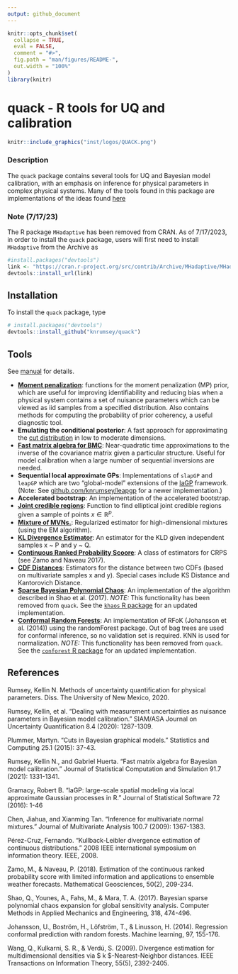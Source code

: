 ```yaml
---
output: github_document
---
```


<!-- README.md is generated from README.Rmd. Please edit that file -->

```r
knitr::opts_chunk$set(
  collapse = TRUE,
  eval = FALSE,
  comment = "#>",
  fig.path = "man/figures/README-",
  out.width = "100%"
)
library(knitr)
```


# quack - R tools for UQ and calibration

```r
knitr::include_graphics("inst/logos/QUACK.png")
```


### Description 

The `quack` package contains several tools for UQ and Bayesian model calibration, with an emphasis on inference for physical parameters in complex physical systems. Many of the tools found in this package are implementations of the ideas found [here](https://digitalrepository.unm.edu/cgi/viewcontent.cgi?article=1165&=&context=math_etds&=&sei-redir=1&referer=https%253A%252F%252Fscholar.google.com%252Fscholar%253Fhl%253Den%2526as_sdt%253D0%25252C32%2526q%253DKellin%252BRumsey%252Bphysical%252Bparameters%2526btnG%253D#search=%22Kellin%20Rumsey%20physical%20parameters%22)

### Note (7/17/23)
The R package `MHadaptive` has been removed from CRAN. As of 7/17/2023, in order to install the `quack` package, users will first need to install `MHadaptive` from the Archive as 

```R
#install.packages("devtools")
link <- "https://cran.r-project.org/src/contrib/Archive/MHadaptive/MHadaptive_1.1-8.tar.gz"
devtools::install_url(link)
```

## Installation

To install the `quack` package, type

```R
# install.packages("devtools")
devtools::install_github("knrumsey/quack")
```

## Tools

See [manual](https://github.com/knrumsey/quack/blob/master/quack_0.0.0.9000.pdf) for details. 

  - [**Moment penalization**](https://epubs.siam.org/doi/pdf/10.1137/19M1283707?casa_token=javZzkQnG4oAAAAA:NqF-i_Wpuz5I8j0IHYK-j-q4QzoJr04ohxO1PBMHLwKE640bTAD1MsalHKtFBu1-VTsuu4sR): functions for the moment penalization (MP) prior, which are useful for improving identifiability and reducing bias when a physical system contains a set of nuisance parameters which can be viewed as iid samples from a specified distribution. Also contains methods for computing the probability of prior coherency, a useful diagnostic tool. 
  - **Emulating the conditional posterior**: A fast approach for approximating the [cut distribution](https://idp.springer.com/authorize/casa?redirect_uri=https://link.springer.com/article/10.1007/s11222-014-9503-z&casa_token=K78vRWO3qrQAAAAA:12SChC4sxODP5fp0NYdGSQ-1YybCxPndiT6JZb_NXdKtVlf3-eRa87JvfULTvZs1D30yMOJkWZfOpdQ) in low to moderate dimensions. 
  - [**Fast matrix algebra for BMC**](https://www.tandfonline.com/doi/pdf/10.1080/00949655.2020.1850729?casa_token=aa1qKL4wpeoAAAAA:R5KvrccY4aWIDYLi5OqQKYHCfV5JMK-nEKytBwjmAqwSgW8miqZMlfqs9yStkQDXqtW3PHg74j4): Near-quadratic time approximations to the inverse of the covariance matrix given a particular structure. Useful for model calibration when a large number of sequential inversions are needed. 
  - **Sequential local approximate GPs**: Implementations of `slapGP` and `leapGP` which are two "global-model" extensions of the [laGP](https://www.jstatsoft.org/index.php/jss/article/view/v072i01/1030) framework. (Note: See [github.com/knrumsey/leapgp](https://www.github.com/knrumsey/leapgp) for a newer implementation.)
  - **Accelerated bootstrap**: An implementation of the accelerated bootstrap.
  - [**Joint credible regions**](https://stats.stackexchange.com/questions/361350/joint-credible-regions-from-mcmc-draws): Function to find elliptical joint credible regions given a sample of points $x \in \mathbb R^p$.
  - [**Mixture of MVNs.**](https://www.sciencedirect.com/science/article/pii/S0047259X08002728): Regularized estimator for high-dimensional mixtures (using the EM algorithm). 
  - [**KL Divergence Estimator**](https://ieeexplore.ieee.org/abstract/document/4595271): An estimator for the KLD given independent samples x ~ P and y ~ Q. 
  - [**Continuous Ranked Probability Scoore**](https://link.springer.com/article/10.1007/s11004-017-9709-7): A class of estimators for CRPS (see Zamo and Naveau 2017).
  - [**CDF Distances**](https://methods.stat.kit.edu/download/doc_secure1/3_StochModels.pdf): Estimators for the distance between two CDFs (based on multivariate samples x and y). Special cases include KS Distance and Kantorovich Distance. 
  - [**Sparse Bayesian Polynomial Chaos**](https://hal.science/hal-01476649/document): An implementation of the algorithm described in Shao et al. (2017). *NOTE:* This functionality has been removed from `quack`. See the [`khaos` R package](https://github.com/knrumsey/khaos) for an updated implementation. 
  - [**Conformal Random Forests**](https://link.springer.com/article/10.1007/s10994-014-5453-0): An implementation of RFoK (Johansson et al. (2014)) using the randomForest package. Out of bag trees are used for conformal inference, so no validation set is required. KNN is used for normalization. *NOTE:* This functionality has been removed from `quack`. See the [`conforest` R package](https://github.com/knrumsey/conforest) for an updated implementation. 
  
## References

Rumsey, Kellin N. Methods of uncertainty quantification for physical parameters. Diss. The University of New Mexico, 2020.

Rumsey, Kellin, et al. "Dealing with measurement uncertainties as nuisance parameters in Bayesian model calibration." SIAM/ASA Journal on Uncertainty Quantification 8.4 (2020): 1287-1309.

Plummer, Martyn. "Cuts in Bayesian graphical models." Statistics and Computing 25.1 (2015): 37-43.

Rumsey, Kellin N., and Gabriel Huerta. "Fast matrix algebra for Bayesian model calibration." Journal of Statistical Computation and Simulation 91.7 (2021): 1331-1341.

Gramacy, Robert B. "laGP: large-scale spatial modeling via local approximate Gaussian processes in R." Journal of Statistical Software 72 (2016): 1-46

Chen, Jiahua, and Xianming Tan. "Inference for multivariate normal mixtures." Journal of Multivariate Analysis 100.7 (2009): 1367-1383.

Pérez-Cruz, Fernando. "Kullback-Leibler divergence estimation of continuous distributions." 2008 IEEE international symposium on information theory. IEEE, 2008.

Zamo, M., & Naveau, P. (2018). Estimation of the continuous ranked probability score with limited information and applications to ensemble weather forecasts. Mathematical Geosciences, 50(2), 209-234.

Shao, Q., Younes, A., Fahs, M., & Mara, T. A. (2017). Bayesian sparse polynomial chaos expansion for global sensitivity analysis. Computer Methods in Applied Mechanics and Engineering, 318, 474-496.
  
Johansson, U., Boström, H., Löfström, T., & Linusson, H. (2014). Regression conformal prediction with random forests. Machine learning, 97, 155-176.
  
Wang, Q., Kulkarni, S. R., & Verdú, S. (2009). Divergence estimation for multidimensional densities via $ k $-Nearest-Neighbor distances. IEEE Transactions on Information Theory, 55(5), 2392-2405.

